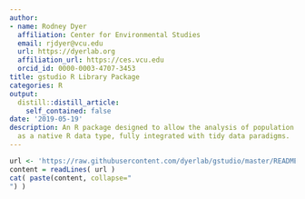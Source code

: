 ```yaml
---
author:
- name: Rodney Dyer
  affiliation: Center for Environmental Studies
  email: rjdyer@vcu.edu
  url: https://dyerlab.org
  affiliation_url: https://ces.vcu.edu
  orcid_id: 0000-0003-4707-3453
title: gstudio R Library Package
categories: R
output:
  distill::distill_article:
    self_contained: false
date: '2019-05-19'
description: An R package designed to allow the analysis of population genetic data
  as a native R data type, fully integrated with tidy data paradigms.
---
```


```r
url <- 'https://raw.githubusercontent.com/dyerlab/gstudio/master/README.md'
content = readLines( url )
cat( paste(content, collapse="
") )
```


